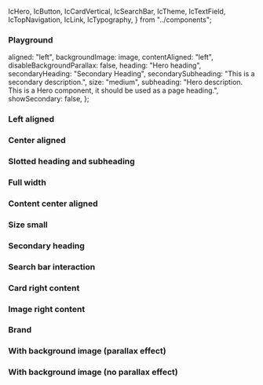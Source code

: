   IcHero,
  IcButton,
  IcCardVertical,
  IcSearchBar,
  IcTheme,
  IcTextField,
  IcTopNavigation,
  IcLink,
  IcTypography,
} from "../components";


<Meta of={IcHeroStories} />

<Description markdown={readme} />

### Playground

  aligned: "left",
  backgroundImage: image,
  contentAligned: "left",
  disableBackgroundParallax: false,
  heading: "Hero heading",
  secondaryHeading: "Secondary Heading",
  secondarySubheading: "This is a secondary description.",
  size: "medium",
  subheading: "Hero description. This is a Hero component, it should be used as a page heading.",
  showSecondary: false,
};

<Canvas>
  <Story of={IcHeroStories.Playground} />
</Canvas>

### Left aligned

<Canvas>
  <Story of={IcHeroStories.LeftAligned} />
</Canvas>

### Center aligned

<Canvas>
  <Story of={IcHeroStories.CenterAligned} />
</Canvas>

### Slotted heading and subheading

<Canvas>
  <Story of={IcHeroStories.SlottedHeadingAndSubheading} />
</Canvas>

### Full width

<Canvas>
  <Story of={IcHeroStories.FullWidth} />
</Canvas>

### Content center aligned

<Canvas>
  <Story of={IcHeroStories.ContentCenterAligned} />
</Canvas>

### Size small

<Canvas>
  <Story of={IcHeroStories.SizeSmall} />
</Canvas>

### Secondary heading

<Canvas>
  <Story of={IcHeroStories.SecondaryHeading} />
</Canvas>

### Search bar interaction

<Canvas>
  <Story of={IcHeroStories.SearchBarInteraction} />
</Canvas>

### Card right content

<Canvas>
  <Story of={IcHeroStories.CardRightContent} />
</Canvas>

### Image right content

<Canvas>
  <Story of={IcHeroStories.ImageRightContent} />
</Canvas>

### Brand

<Canvas>
  <Story of={IcHeroStories.Brand} />
</Canvas>

### With background image (parallax effect)

<Canvas>
  <Story of={IcHeroStories.WithBackgroundImageParallaxEffect} />
</Canvas>

### With background image (no parallax effect)

<Canvas>
  <Story of={IcHeroStories.WithBackgroundImageNoParallaxEffect} />
</Canvas>
